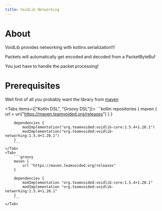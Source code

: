 ```yaml
---
title: VoidLib Networking
---
```



# About

VoidLib provides networking with kotlinx.serialization!!!

Packets will automatically get encoded and decoded from a PacketByteBuf

You just have to handle the packet processing!

# Prerequisites

Well first of all you probably want the library from [maven](https://maven.teamvoided.org)

<Tabs items={["Kotlin DSL", "Groovy DSL"]}>
    <Tab>
        ```kotlin
        repositories {
            maven { url = uri("https://maven.teamvoided.org/releases") }
        }

        dependencies {
            modImplementation("org.teamvoided:voidlib-core:1.5.4+1.20.1")
            modImplementation("org.teamvoided:voidlib-networking:1.5.4+1.20.1")
        }
        ```
    </Tab>
    <Tab>
        ```groovy
        maven {
            url "https://maven.teamvoided.org/releases"
        }

        dependencies {
            modImplementation "org.teamvoided:voidlib-core:1.5.4+1.20.1"
            modImplementation "org.teamvoided:voidlib-networking:1.5.4+1.20.1"
        }
        ```
    </Tab>
</Tabs>
